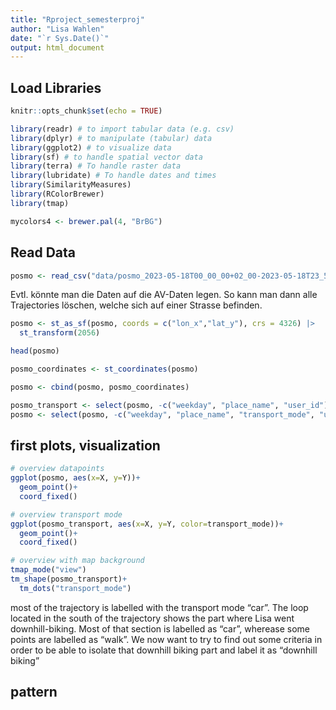 ```yaml
---
title: "Rproject_semesterproj"
author: "Lisa Wahlen"
date: "`r Sys.Date()`"
output: html_document
---
```


## Load Libraries

```r
knitr::opts_chunk$set(echo = TRUE)

library(readr) # to import tabular data (e.g. csv)
library(dplyr) # to manipulate (tabular) data
library(ggplot2) # to visualize data
library(sf) # to handle spatial vector data
library(terra) # To handle raster data
library(lubridate) # To handle dates and times
library(SimilarityMeasures)
library(RColorBrewer)
library(tmap)

mycolors4 <- brewer.pal(4, "BrBG")
```

## Read Data

```r
posmo <- read_csv("data/posmo_2023-05-18T00_00_00+02_00-2023-05-18T23_59_59+02_00.csv")
```

Evtl. könnte man die Daten auf die AV-Daten legen. So kann man dann alle Trajectories löschen, welche sich auf einer Strasse befinden.

```r
posmo <- st_as_sf(posmo, coords = c("lon_x","lat_y"), crs = 4326) |>
  st_transform(2056)

head(posmo)

posmo_coordinates <- st_coordinates(posmo)

posmo <- cbind(posmo, posmo_coordinates)

posmo_transport <- select(posmo, -c("weekday", "place_name", "user_id"))
posmo <- select(posmo, -c("weekday", "place_name", "transport_mode", "user_id"))
```

## first plots, visualization
```r
# overview datapoints
ggplot(posmo, aes(x=X, y=Y))+
  geom_point()+
  coord_fixed()

# overview transport mode
ggplot(posmo_transport, aes(x=X, y=Y, color=transport_mode))+
  geom_point()+
  coord_fixed()

# overview with map background
tmap_mode("view")
tm_shape(posmo_transport)+
  tm_dots("transport_mode")

```
most of the trajectory is labelled with the transport mode "car". The loop located in the south of the trajectory shows the part where Lisa went downhill-biking. Most of that section is labelled as "car", wherease some points are labelled as "walk". We now want to try to find out some criteria in order to be able to isolate that downhill biking part and label it as "downhill biking"

## pattern

```r

```

